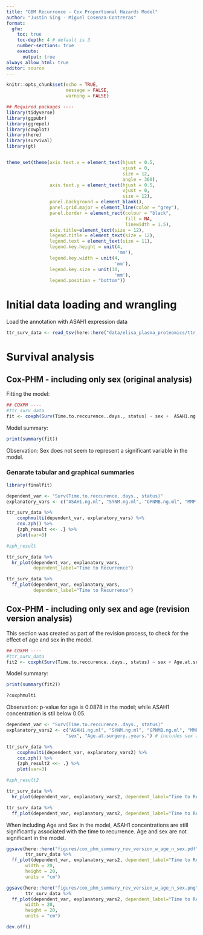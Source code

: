 ```yaml
---
title: "GBM Recurrence - Cox Proportional Hazards Model"
author: "Justin Sing - Miguel Cosenza-Contreras"
format:
  gfm:
    toc: true 
    toc-depth: 4 # default is 3
    number-sections: true
    execute:
      output: true
always_allow_html: true
editor: source
---
```


```r
knitr::opts_chunk$set(echo = TRUE, 
                      message = FALSE, 
                      warning = FALSE)

## Required packages ----
library(tidyverse)
library(ggpubr)
library(ggrepel)
library(cowplot)
library(here)
library(survival)
library(gt)


theme_set(theme(axis.text.x = element_text(hjust = 0.5, 
                                           vjust = 0, 
                                           size = 12, 
                                           angle = 360),
                axis.text.y = element_text(hjust = 0.5, 
                                           vjust = 0, 
                                           size = 12),
                panel.background = element_blank(),
                panel.grid.major = element_line(color = "grey"),
                panel.border = element_rect(colour = "black", 
                                            fill = NA, 
                                            linewidth = 1.5),
                axis.title=element_text(size = 12),
                legend.title = element_text(size = 12),
                legend.text = element_text(size = 11),
                legend.key.height = unit(4, 
                                         'mm'),
                legend.key.width = unit(4, 
                                        'mm'),
                legend.key.size = unit(10,
                                        'mm'),
                legend.position = "bottom"))
```

# Initial data loading and wrangling

Load the annotation with ASAH1 expression data

```r
ttr_surv_data <- read_tsv(here::here("data/elisa_plasma_proteomics/ttr_survival_data.tsv"))
```

# Survival analysis

## Cox-PHM - including only sex (original analysis)

Fitting the model:

```r
## COXPH ----
#ttr_surv_data
fit <- coxph(Surv(Time.to.reccurence..days., status) ~ sex +  ASAH1.ng.ml + SYNM.ng.ml + GPNMB.ng.ml + MMP.9.ng.ml, data = ttr_surv_data)
```

Model summary:

```r
print(summary(fit))
```

Observation: Sex does not seem to represent a significant variable in the model.

### Genarate tabular and graphical summaries

```r
library(finalfit)

dependent_var <- "Surv(Time.to.reccurence..days., status)"
explanatory_vars <- c("ASAH1.ng.ml", "SYNM.ng.ml", "GPNMB.ng.ml", "MMP.9.ng.ml")

ttr_surv_data %>% 
    coxphmulti(dependent_var, explanatory_vars) %>% 
    cox.zph() %>% 
    {zph_result <<- .} %>% 
    plot(var=3)

#zph_result

ttr_surv_data %>%
  hr_plot(dependent_var, explanatory_vars, 
          dependent_label="Time to Recurrence")

ttr_surv_data %>%
  ff_plot(dependent_var, explanatory_vars, 
          dependent_label="Time to Recurrence")
```

## Cox-PHM - including only sex and age (revision version analysis)

This section was created as part of the revision process, to check for the effect of age and sex in the model.

```r
## COXPH ----
#ttr_surv_data
fit2 <- coxph(Surv(Time.to.reccurence..days., status) ~ sex + Age.at.surgery..years. + ASAH1.ng.ml + SYNM.ng.ml + GPNMB.ng.ml + MMP.9.ng.ml, data = ttr_surv_data)
```

Model summary:

```r
print(summary(fit2))
```

```r
?coxphmulti
```

Observation: p-value for age is 0.0878 in the model; while ASAH1 concentration is stil below 0.05.

```r
dependent_var <- "Surv(Time.to.reccurence..days., status)"
explanatory_vars2 <- c("ASAH1.ng.ml", "SYNM.ng.ml", "GPNMB.ng.ml", "MMP.9.ng.ml",
                      "sex", "Age.at.surgery..years.") # includes sex and age

ttr_surv_data %>% 
    coxphmulti(dependent_var, explanatory_vars2) %>% 
    cox.zph() %>% 
    {zph_result2 <<- .} %>% 
    plot(var=3)

#zph_result2

ttr_surv_data %>%
  hr_plot(dependent_var, explanatory_vars2, dependent_label="Time to Recurrence")

ttr_surv_data %>%
  ff_plot(dependent_var, explanatory_vars2, dependent_label="Time to Recurrence")
```

When including Age and Sex in the model, ASAH1 concentrations are still significantly associated with the time to recurrence. Age and sex are not significant in the model.

```r
ggsave(here::here("figures/cox_phm_summary_rev_version_w_age_n_sex.pdf"), 
       ttr_surv_data %>%
  ff_plot(dependent_var, explanatory_vars2, dependent_label="Time to Recurrence"), 
       width = 20, 
       height = 20,
       units = "cm")
```

```r
ggsave(here::here("figures/cox_phm_summary_rev_version_w_age_n_sex.png"), 
       ttr_surv_data %>%
  ff_plot(dependent_var, explanatory_vars2, dependent_label="Time to Recurrence"), 
       width = 20, 
       height = 20,
       units = "cm")
```

```r
dev.off()
```

